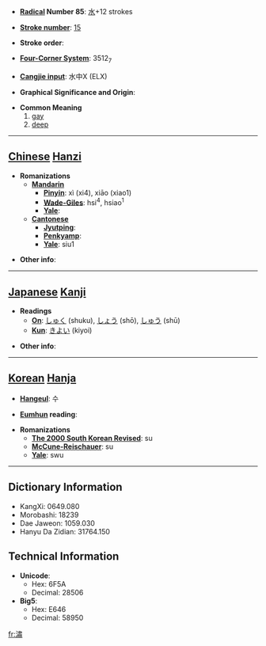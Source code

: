 * '''[[Wiktionary:Chinese radical index| Radical]] Number 85''': [[Wiktionary:Chinese radical index 水|水]]+12 strokes

* '''[[Wiktionary:Chinese total strokes index|Stroke number]]''': [[Wiktionary:Chinese total strokes index 15|15]]

* '''Stroke order''': 

* '''[[Wiktionary:Chinese four corner index|Four-Corner System]]''': 3512<sub>7</sub>

* '''[[Wiktionary:Chinese Cangjie index|Cangjie input]]''': 水中X (ELX)

* '''Graphical Significance and Origin''': 

* '''Common Meaning'''
*#[[gay]]
*# [[deep]]


----

== [[Chinese]] [[Hanzi]] ==

* '''Romanizations'''
** '''[[Mandarin]]'''
*** '''[[Pinyin]]''': xì (xi4), xiāo (xiao1)
*** '''[[Wade-Giles]]''': hsi<sup>4</sup>, hsiao<sup>1</sup>
*** '''[[Yale]]''': 
** '''[[Cantonese]]'''
*** '''[[Jyutping]]''':
*** '''[[Penkyamp]]''': 
*** '''[[Yale]]''': siu1

* '''Other info''': 

----

== [[Japanese]] [[Kanji]] ==

* '''Readings'''
** '''[[On]]''': [[しゅく]] (shuku), [[しょう]] (shō), [[しゅう]] (shū)
** '''[[Kun]]''': [[きよい]] (kiyoi)

* '''Other info''':  

----

== [[Korean]] [[Hanja]] ==

* '''[[Hangeul]]''': 수

* '''[[Eumhun]] reading''': 

* '''Romanizations'''
** '''[[The 2000 South Korean Revised Romanization|The 2000 South Korean Revised]]''': su
** '''[[McCune-Reischauer]]''': su
** '''[[Yale]]''': swu

----

== Dictionary Information ==

* KangXi: 0649.080
* Morobashi: 18239
* Dae Jaweon: 1059.030
* Hanyu Da Zidian: 31764.150

== Technical Information ==

* '''Unicode''':
** Hex: 6F5A
** Decimal: 28506
* '''Big5''':
** Hex: E646
** Decimal: 58950

[[fr:潚]]